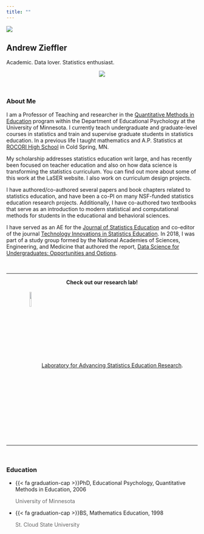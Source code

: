 ```yaml
---
title: ""
---
```


:::{.column-screen}
![](img/typewriter2.png)
<div class="banner-text">
# Andrew Zieffler

Academic. Data lover. Statistics enthusiast.
</div>
:::


<center>
![](img/andy.png)
</center>

<br />


### About Me

I am a Professor of Teaching and researcher in the [Quantitative Methods in Education](http://www.cehd.umn.edu/EdPsych/programs/QME/) program within the Department of Educational Psychology at the University of Minnesota. I currently teach undergraduate and graduate-level courses in statistics and train and supervise graduate students in statistics education. In a previous life I taught mathematics and A.P. Statistics at [ROCORI High School](https://www.rocori.k12.mn.us/) in Cold Spring, MN.

My scholarship addresses statistics education writ large, and has recently been focused on teacher education and also on how data science is transforming the statistics curriculum. You can find out more about some of this work at the LaSER website. I also work on curriculum design projects.

I have authored/co-authored several papers and book chapters related to statistics education, and have been a co-PI on many NSF-funded statistics education research projects. Additionally, I have co-authored two textbooks that serve as an introduction to modern statistical and computational methods for students in the educational and behavioral sciences. 

I have served as an AE for the [Journal of Statistics Education](https://www.tandfonline.com/journals/ujse20) and co-editor of the journal [Technology Innovations in Statistics Education](http://escholarship.org/uc/uclastat_cts_tise). In 2018, I was part of a study group formed by the National Academies of Sciences, Engineering, and Medicine that authored the report, [Data Science for Undergraduates: Opportunities and Options](https://www.nap.edu/catalog/25104/data-science-for-undergraduates-opportunities-and-option).


<br />

---

<center>
<span style="text-align: center;display: block;">**Check out our research lab!**</span><br />
<img src="img/laser-lab.png" width="10%" style="vertical-align: middle;">
<span style="">[Laboratory for Advancing Statistics Education Research](https://labadvstatedresearch.github.io/laser.github.io/).</span>
</center>

---



<br />

### Education


<ul class="fa-ul">
<li>
  <span class="fa-li">{{< fa graduation-cap >}}</span>PhD, Educational Psychology, Quantitative Methods in Education, 2006
  <p style="color: rgba(0,0,0,0.6);">University of Minnesota</p>
</li>
<li>
  <span class="fa-li">{{< fa graduation-cap >}}</span>BS, Mathematics Education, 1998
  <p style="color: rgba(0,0,0,0.6);">St. Cloud State University</p>
</li>
</ul>



<!-- ### Curriculum Vitae -->


<!-- [{{< ai cv >}}](https://www.datadreaming.org/files/zieffler-cv-2022-10-31.pdf) -->
<!-- <span style="color: rgba(0,0,0,0.6); font-size:13px;"> [<i>Updated 2022-10-31</i>]</span> -->





